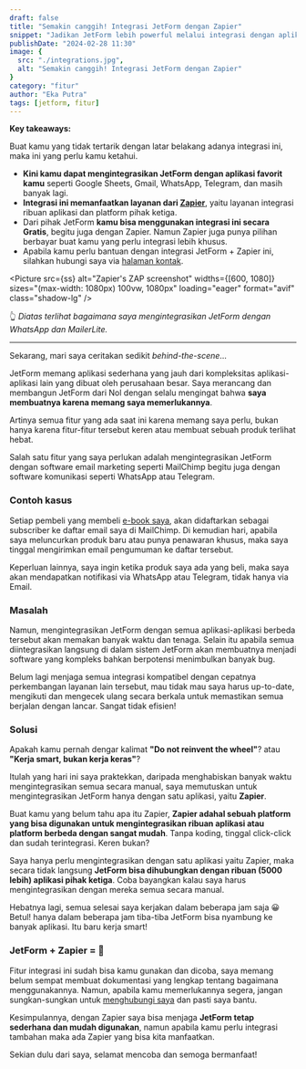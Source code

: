 ```yaml
---
draft: false
title: "Semakin canggih! Integrasi JetForm dengan Zapier"
snippet: "Jadikan JetForm lebih powerful melalui integrasi dengan aplikasi lain menggunakan Zapier."
publishDate: "2024-02-28 11:30"
image: {
  src: "./integrations.jpg",
  alt: "Semakin canggih! Integrasi JetForm dengan Zapier"
}
category: "fitur"
author: "Eka Putra"
tags: [jetform, fitur]
---
```




**Key takeaways:**

Buat kamu yang tidak tertarik dengan latar belakang adanya integrasi ini, maka ini yang perlu kamu ketahui.

- **Kini kamu dapat mengintegrasikan JetForm dengan aplikasi favorit kamu** seperti Google Sheets, Gmail, WhatsApp, Telegram, dan masih banyak lagi.
- **Integrasi ini memanfaatkan layanan dari [Zapier](https://zapier.com/)**, yaitu layanan integrasi ribuan aplikasi dan platform pihak ketiga.
- Dari pihak JetForm **kamu bisa menggunakan integrasi ini secara Gratis**, begitu juga dengan Zapier. Namun Zapier juga punya pilihan berbayar buat kamu yang perlu integrasi lebih khusus.
- Apabila kamu perlu bantuan dengan integrasi JetForm + Zapier ini, silahkan hubungi saya via [halaman kontak](/kontak).

<Picture
  src={ss}
  alt="Zapier's ZAP screenshot"
  widths={[600, 1080]}
  sizes="(max-width: 1080px) 100vw, 1080px"
  loading="eager"
  format="avif"
  class="shadow-lg"
/>

👆 *Diatas terlihat bagaimana saya mengintegrasikan JetForm dengan WhatsApp dan MailerLite.*

---

Sekarang, mari saya ceritakan sedikit _behind-the-scene_...

JetForm memang aplikasi sederhana yang jauh dari kompleksitas aplikasi-aplikasi lain yang dibuat oleh perusahaan besar. Saya merancang dan membangun JetForm dari Nol dengan selalu mengingat bahwa **saya membuatnya karena memang saya memerlukannya**.

Artinya semua fitur yang ada saat ini karena memang saya perlu, bukan hanya karena fitur-fitur tersebut keren atau membuat sebuah produk terlihat hebat.

Salah satu fitur yang saya perlukan adalah mengintegrasikan JetForm dengan software email marketing seperti MailChimp begitu juga dengan software komunikasi seperti WhatsApp atau Telegram.

### Contoh kasus

Setiap pembeli yang membeli [e-book saya](https://app.jetform.me/p/zero-to-programmer-ebook), akan didaftarkan sebagai subscriber ke daftar email saya di MailChimp. Di kemudian hari, apabila saya meluncurkan produk baru atau punya penawaran khusus, maka saya tinggal mengirimkan email pengumuman ke daftar tersebut.

Keperluan lainnya, saya ingin ketika produk saya ada yang beli, maka saya akan mendapatkan notifikasi via WhatsApp atau Telegram, tidak hanya via Email.

### Masalah

Namun, mengintegrasikan JetForm dengan semua aplikasi-aplikasi berbeda tersebut akan memakan banyak waktu dan tenaga. Selain itu apabila semua diintegrasikan langsung di dalam sistem JetForm akan membuatnya menjadi software yang kompleks bahkan berpotensi menimbulkan banyak bug.

Belum lagi menjaga semua integrasi kompatibel dengan cepatnya perkembangan layanan lain tersebut, mau tidak mau saya harus up-to-date, mengikuti dan mengecek ulang secara berkala untuk memastikan semua berjalan dengan lancar. Sangat tidak efisien!

### Solusi

Apakah kamu pernah dengar kalimat **"Do not reinvent the wheel"**? atau **"Kerja smart, bukan kerja keras"**?

Itulah yang hari ini saya praktekkan, daripada menghabiskan banyak waktu mengintegrasikan semua secara manual, saya memutuskan untuk mengintegrasikan JetForm hanya dengan satu aplikasi, yaitu **Zapier**.

Buat kamu yang belum tahu apa itu Zapier, **Zapier adahal sebuah platform yang bisa digunakan untuk mengintegrasikan ribuan aplikasi atau platform berbeda dengan sangat mudah**. Tanpa koding, tinggal click-click dan sudah terintegrasi. Keren bukan?

Saya hanya perlu mengintegrasikan dengan satu aplikasi yaitu Zapier, maka secara tidak langsung **JetForm bisa dihubungkan dengan ribuan (5000 lebih) aplikasi pihak ketiga**. Coba bayangkan kalau saya harus mengintegrasikan dengan mereka semua secara manual.

Hebatnya lagi, semua selesai saya kerjakan dalam beberapa jam saja 😀 Betul! hanya dalam beberapa jam tiba-tiba JetForm bisa nyambung ke banyak aplikasi. Itu baru kerja smart!

### JetForm + Zapier = 🚀

Fitur integrasi ini sudah bisa kamu gunakan dan dicoba, saya memang belum sempat membuat dokumentasi yang lengkap tentang bagaimana menggunakannya. Namun, apabila kamu memerlukannya segera, jangan sungkan-sungkan untuk [menghubungi saya](/kontak) dan pasti saya bantu.

Kesimpulannya, dengan Zapier saya bisa menjaga **JetForm tetap sederhana dan mudah digunakan**, namun apabila kamu perlu integrasi tambahan maka ada Zapier yang bisa kita manfaatkan.

Sekian dulu dari saya, selamat mencoba dan semoga bermanfaat!

